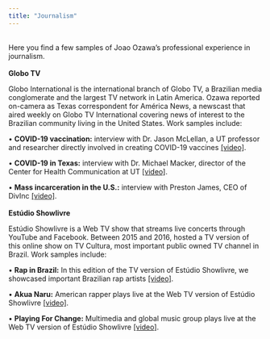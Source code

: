 ```yaml
---
title: "Journalism"
---
```

<br>
Here you find a few samples of Joao Ozawa's professional experience in journalism.
<br>
<br>
<b>Globo TV</b>

Globo International is the international branch of Globo TV, a Brazilian media conglomerate and the largest TV network in Latin America. Ozawa reported on-camera as Texas correspondent for América News, a newscast that aired weekly on Globo TV International covering news of interest to the Brazilian community living in the United States. Work samples include:

• <b>COVID-19 vaccination:</b> interview with Dr. Jason McLellan, a UT professor and researcher directly involved in creating COVID-19 vaccines [[video]](https://drive.google.com/file/d/1HnILsajVcLwHBJ3lbbbwPAiyWI-IYeWp/view?usp=sharing).

• <b>COVID-19 in Texas:</b> interview with Dr. Michael Macker, director of the Center for Health Communication at UT [[video]](https://drive.google.com/file/d/1zEOtLp_LEQJUAYyMZjwzf4ueAmc32wMb/view?usp=sharing).

• <b>Mass incarceration in the U.S.:</b> interview with Preston James, CEO of DivInc [[video]](https://drive.google.com/file/d/19xIlHKnpB0O7VktQ44yFrBWlu4Wyu8di/view?usp=sharing).
<br>
<br>
<b>Estúdio Showlivre</b>

Estúdio Showlivre is a Web TV show that streams live concerts through YouTube and Facebook. Between 2015 and 2016, hosted a TV version of this online show on TV Cultura, most important public owned TV channel in Brazil. Work samples include:

• <b>Rap in Brazil:</b> In this edition of the TV version of Estúdio Showlivre, we showcased important Brazilian rap artists [[video]](https://youtu.be/SNxfysz32Es).

• <b>Akua Naru:</b> American rapper plays live at the Web TV version of Estúdio Showlivre [[video]](https://www.youtube.com/watch?v=Lf0tAwABLMQ).

• <b>Playing For Change:</b> Multimedia and global music group plays live at the Web TV version of Estúdio Showlivre [[video]](https://youtu.be/DkAFwVt4bQw?t=1228).
